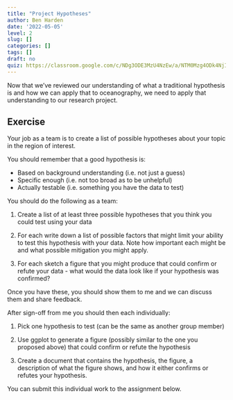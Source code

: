 ```yaml
---
title: "Project Hypotheses"
author: Ben Harden
date: '2022-05-05'
level: 2
slug: []
categories: []
tags: []
draft: no
quiz: https://classroom.google.com/c/NDg3ODE3MzU4NzEw/a/NTM0Mzg4ODk4NjIx/details
---
```


Now that we've reviewed our understanding of what a traditional hypothesis is and how we can apply that to oceanography, we need to apply that understanding to our research project.

## Exercise

Your job as a team is to create a list of possible hypotheses about your topic in the region of interest. 

You should remember that a good hypothesis is:

* Based on background understanding (i.e. not just a guess)
* Specific enough (i.e. not too broad as to be unhelpful)
* Actually testable (i.e. something you have the data to test)

You should do the following as a team:

1. Create a list of at least three possible hypotheses that you think you could test using your data

1. For each write down a list of possible factors that might limit your ability to test this hypothesis with your data. Note how important each might be and what possible mitigation you might apply.

1. For each sketch a figure that you might produce that could confirm or refute your data - what would the data look like if your hypothesis was confirmed?

Once you have these, you should show them to me and we can discuss them and share feedback.

After sign-off from me you should then each individually:

1. Pick one hypothesis to test (can be the same as another group member)

1. Use ggplot to generate a figure (possibly similar to the one you proposed above) that could confirm or refute the hypothesis

1. Create a document that contains the hypothesis, the figure, a description of what the figure shows, and how it either confirms or refutes your hypothesis.

You can submit this individual work to the assignment below.

